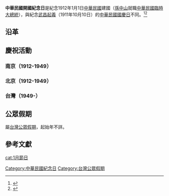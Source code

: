 {{Missing information|慶祝活動|time=2021-02-18}}

'''中華民國開國紀念日'''是紀念1912年1月1日[[中華民國|中華民國]]建國（[[孫中山|孫中山]]就職[[中華民國臨時大總統|中華民國臨時大總統]]），與紀念[[武昌起義|武昌起義]]（1911年10月10日）的[[中華民國國慶日|中華民國國慶日]]不同。<ref>{{cite news|title=雙10國慶竟不是中華民國生日？林佳新揭真相|newspaper=[[中時新聞網|中時新聞網]]|date=2020-10-10|author=李俊毅|url=https://www.chinatimes.com/realtimenews/20201010001086-260407|archiveurl=https://web.archive.org/web/20201013180234/https://www.chinatimes.com/realtimenews/20201010001086-260407|archivedate=2020-10-13|accessdate=2021-02-18}}</ref><ref>{{cite news|title=各國國慶與開國紀念日|newspaper=[[國家政策研究基金會|國家政策研究基金會]]|date=2011-10-21|author=[[陳錫蕃|陳錫蕃]]|author2=何志勇|url=https://www.npf.org.tw/3/9851|archiveurl=https://web.archive.org/web/20170701213526/http://www.npf.org.tw/3/9851|archivedate=2017-07-01|accessdate=2021-02-18}}</ref>

==沿革==

==慶祝活動==

===南京（1912-1949）===

===北京（1912-1949）===

===台灣（1949-）===

==公眾假期==

屬[[台灣公眾假期|台灣公眾假期]]，起始年不詳{{when}}。
==參考文獻==
{{reflist}}
[[cat:1月節日|cat:1月節日]]

[[Category:中華民國紀念日|Category:中華民國紀念日]]

[[Category:台灣公眾假期|Category:台灣公眾假期]]